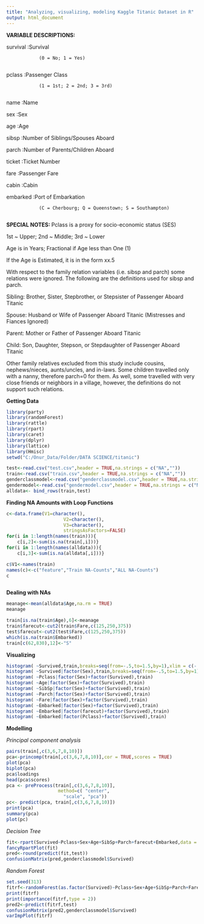 ---
title: "Analyzing, visualizing, modeling Kaggle Titanic Dataset in R"
output: html_document
---


 **VARIABLE DESCRIPTIONS: **


survival        :Survival

                (0 = No; 1 = Yes)
                
pclass          :Passenger Class

                (1 = 1st; 2 = 2nd; 3 = 3rd)
                
name            :Name

sex             :Sex

age             :Age

sibsp           :Number of Siblings/Spouses Aboard

parch           :Number of Parents/Children Aboard

ticket          :Ticket Number

fare            :Passenger Fare

cabin           :Cabin

embarked        :Port of Embarkation

                (C = Cherbourg; Q = Queenstown; S = Southampton)
                

 **SPECIAL NOTES: **
Pclass is a proxy for socio-economic status (SES)

 1st ~ Upper; 2nd ~ Middle; 3rd ~ Lower

Age is in Years; Fractional if Age less than One (1)

 If the Age is Estimated, it is in the form xx.5

With respect to the family relation variables (i.e. sibsp and parch)
some relations were ignored.  The following are the definitions used
for sibsp and parch.

Sibling:  Brother, Sister, Stepbrother, or Stepsister of Passenger Aboard Titanic

Spouse:   Husband or Wife of Passenger Aboard Titanic (Mistresses and Fiances
Ignored)

Parent:   Mother or Father of Passenger Aboard Titanic

Child:    Son, Daughter, Stepson, or Stepdaughter of Passenger Aboard Titanic


Other family relatives excluded from this study include cousins,
nephews/nieces, aunts/uncles, and in-laws.  Some children travelled
only with a nanny, therefore parch=0 for them.  As well, some
travelled with very close friends or neighbors in a village, however,
the definitions do not support such relations.

 **Getting Data  **

```{r,message=FALSE,warning=FALSE}
library(party)
library(randomForest)
library(rattle)
library(rpart)
library(caret)
library(dplyr)
library(lattice)
library(Hmisc)
setwd("C:/Onur_Data/Folder/DATA SCIENCE/titanic")

test<-read.csv("test.csv",header = TRUE,na.strings = c("NA",""))
train<-read.csv("train.csv",header = TRUE,na.strings = c("NA",""))
genderclassmodel<-read.csv("genderclassmodel.csv",header = TRUE,na.strings = c("NA",""))
gendermodel<-read.csv("gendermodel.csv",header = TRUE,na.strings = c("NA",""))
alldata<- bind_rows(train,test)

```


 **Finding NA Amounts with Loop Functions **


```{r}
c<-data.frame(V1=character(), 
                     V2=character(),
                     V3=character(),
                     stringsAsFactors=FALSE)
for(i in 1:length(names(train))){
    c[i,2]<-sum(is.na(train[,i]))}
for(i in 1:length(names(alldata))){
    c[i,3]<-sum(is.na(alldata[,i]))}

c$V1<-names(train)
names(c)<-c("feature","Train NA-Counts","ALL NA-Counts")
c



```

 **Dealing with NAs **



```{r}

meanage<-mean(alldata$Age,na.rm = TRUE)
meanage

train[is.na(train$Age),6]<-meanage
train$farecut<-cut2(train$Fare,c(125,250,375))
test$farecut<-cut2(test$Fare,c(125,250,375))
which(is.na(train$Embarked))
train[c(62,830),12]<-"S"
```


 **Visualizing **  
 
```{r}
histogram( ~Survived,train,breaks=seq(from=-.5,to=1.5,by=1),xlim = c(-.5,1.5))
histogram( ~Survived|factor(Sex),train,breaks=seq(from=-.5,to=1.5,by=1),xlim = c(-.5,1.5))
histogram( ~Pclass|factor(Sex)+factor(Survived),train)
histogram( ~Age|factor(Sex)+factor(Survived),train)
histogram( ~SibSp|factor(Sex)+factor(Survived),train)
histogram( ~Parch|factor(Sex)+factor(Survived),train)
histogram( ~Fare|factor(Sex)+factor(Survived),train)
histogram( ~Embarked|factor(Sex)+factor(Survived),train)
histogram( ~Embarked|factor(farecut)+factor(Survived),train)
histogram( ~Embarked|factor(Pclass)+factor(Survived),train)
```


**Modelling**

*Principal component analysis*
```{r}
pairs(train[,c(3,6,7,8,10)])
pca<-princomp(train[,c(3,6,7,8,10)],cor = TRUE,scores = TRUE)
plot(pca)
biplot(pca)
pca$loadings
head(pca$scores)
pca <- preProcess(train[,c(3,6,7,8,10)], 
                   method=c( "center", 
                     "scale", "pca"))
pc<- predict(pca, train[,c(3,6,7,8,10)])
print(pca)
summary(pca)
plot(pc)

```

*Decision Tree*
```{r}
fit<-rpart(Survived~Pclass+Sex+Age+SibSp+Parch+farecut+Embarked,data = train)
fancyRpartPlot(fit)
pred<-round(predict(fit,test))
confusionMatrix(pred,genderclassmodel$Survived)
```

*Random Forest*
```{r}
set.seed(313)
fitrf<-randomForest(as.factor(Survived)~Pclass+Sex+Age+SibSp+Parch+Fare,data = train,ntree=2000,importance=TRUE)
print(fitrf) 
print(importance(fitrf,type = 2)) 
pred2<-predict(fitrf,test)
confusionMatrix(pred2,genderclassmodel$Survived)
varImpPlot(fitrf)
```
